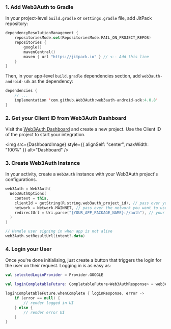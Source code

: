 
### 1. Add Web3Auth to Gradle

In your project-level `build.gradle` or `settings.gradle` file, add JitPack repository:

```kotlin
dependencyResolutionManagement {
    repositoriesMode.set(RepositoriesMode.FAIL_ON_PROJECT_REPOS)
    repositories {
        google()
        mavenCentral()
        maven { url "https://jitpack.io" } // <-- Add this line
    }
}
```

Then, in your app-level `build.gradle` dependencies section, add `web3auth-android-sdk` as the dependency:

```kotlin
dependencies {
    // ...
    implementation 'com.github.Web3Auth:web3auth-android-sdk:4.0.8'
}
```

### 2. Get your Client ID from Web3Auth Dashboard

Visit the [Web3Auth Dashboard](https://dashboard.web3auth.io) and create a new project. Use the Client ID of the project to start your integration.

<img src={DashboardImage} style={{ alignSelf: "center", maxWidth: "100%" }} alt="Dashboard" />

### 3. Create Web3Auth Instance

In your activity, create a `Web3Auth` instance with your Web3Auth project's configurations.

```kotlin
web3Auth = Web3Auth(
  Web3AuthOptions(
    context = this,
    clientId = getString(R.string.web3auth_project_id), // pass over your Web3Auth Client ID from Developer Dashboard
    network = Network.MAINNET, // pass over the network you want to use (MAINNET or TESTNET or CYAN or AQUA )
    redirectUrl = Uri.parse("{YOUR_APP_PACKAGE_NAME}://auth"), // your app's redirect URL
  )
)

// Handle user signing in when app is not alive
web3Auth.setResultUrl(intent?.data)
```

### 4. Login your User

Once you're done initialising, just create a button that triggers the login for the user on their request. Logging in is as easy as:

```kotlin
val selectedLoginProvider = Provider.GOOGLE

val loginCompletableFuture: CompletableFuture<Web3AuthResponse> = web3Auth.login(LoginParams(selectedLoginProvider))

loginCompletableFuture.whenComplete { loginResponse, error ->
    if (error == null) {
        // render logged in UI
    } else {
        // render error UI
    }
}
```
